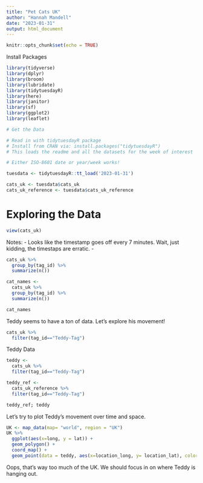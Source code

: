 ```yaml
---
title: "Pet Cats UK"
author: "Hannah Mandell"
date: "2023-01-31"
output: html_document
---
```

```r
knitr::opts_chunk$set(echo = TRUE)
```

Install Packages
```r
library(tidyverse)
library(dplyr)
library(broom)
library(lubridate)
library(tidytuesdayR)
library(here)
library(janitor)
library(sf)
library(ggplot2)
library(leaflet)
```


```r
# Get the Data

# Read in with tidytuesdayR package 
# Install from CRAN via: install.packages("tidytuesdayR")
# This loads the readme and all the datasets for the week of interest

# Either ISO-8601 date or year/week works!

tuesdata <- tidytuesdayR::tt_load('2023-01-31')
```

```r
cats_uk <- tuesdata$cats_uk
cats_uk_reference <- tuesdata$cats_uk_reference
```

# Exploring the Data

```r
view(cats_uk)
```
Notes:
- Looks like the timestamp goes off every 7 minutes. Wait, just kidding, the timestaps are erratic.
- 

```r
cats_uk %>%
  group_by(tag_id) %>%
  summarize(n())

cat_names <- 
  cats_uk %>%
  group_by(tag_id) %>%
  summarize(n())

cat_names
```

Teddy seems to have a ton of data. Let's explore his movement!

```r
cats_uk %>%
  filter(tag_id=="Teddy-Tag")
```

Teddy Data

```r
teddy <- 
  cats_uk %>%
  filter(tag_id=="Teddy-Tag")

teddy_ref <- 
  cats_uk_reference %>%
  filter(tag_id=="Teddy-Tag")

teddy_ref; teddy
```

Let's try to plot Teddy's movement over time and space. 

```r
UK <- map_data(map= "world", region = "UK")
UK %>%
  ggplot(aes(x=long, y = lat)) + 
  geom_polygon() + 
  coord_map() + 
  geom_point(data = teddy, aes(x=location_long, y= location_lat), color = "blue")
```



Oops, that's way too much of the UK. We should focus in on where Teddy is hanging out. 

